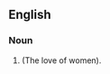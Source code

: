 ==English==

===Noun===
{{en-noun|-}}

# {{alternative spelling of|[[gynephilia]]}} (The love of women).